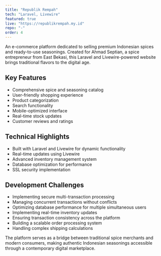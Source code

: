 ```yaml
---
title: "Republik Rempah"
tech: "Laravel, Livewire"
featured: true
live: "https://republikrempah.my.id"
repo: "-"
order: 4
---
```


An e-commerce platform dedicated to selling premium Indonesian spices and ready-to-use seasonings. Created for Ahmad Septian, a spice entrepreneur from East Bekasi, this Laravel and Livewire-powered website brings traditional flavors to the digital age.


## Key Features

- Comprehensive spice and seasoning catalog
- User-friendly shopping experience
- Product categorization
- Search functionality
- Mobile-optimized interface
- Real-time stock updates
- Customer reviews and ratings

## Technical Highlights

- Built with Laravel and Livewire for dynamic functionality
- Real-time updates using Livewire
- Advanced inventory management system
- Database optimization for performance
- SSL security implementation

## Development Challenges

- Implementing secure multi-transaction processing
- Managing concurrent transactions without conflicts
- Optimizing database performance for multiple simultaneous users
- Implementing real-time inventory updates
- Ensuring transaction consistency across the platform
- Building a scalable order processing system
- Handling complex shipping calculations

The platform serves as a bridge between traditional spice merchants and modern consumers, making authentic Indonesian seasonings accessible through a contemporary digital marketplace.